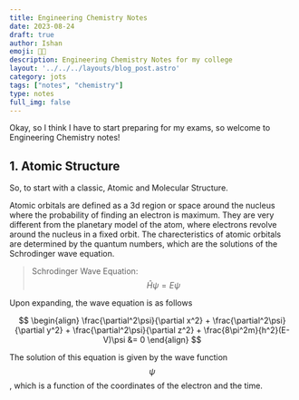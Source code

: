 ```yaml
---
title: Engineering Chemistry Notes
date: 2023-08-24
draft: true
author: Ishan
emoji: 🧑‍🔬
description: Engineering Chemistry Notes for my college 
layout: '../../../layouts/blog_post.astro'
category: jots
tags: ["notes", "chemistry"]
type: notes
full_img: false
---
```


Okay, so I think I have to start preparing for my exams, so welcome to Engineering Chemistry notes!

## 1. Atomic Structure

So, to start with a classic, Atomic and Molecular Structure.

Atomic orbitals are defined as a 3d region or space around the nucleus where the probability of finding an electron is maximum.
They are very different from the planetary model of the atom, where electrons revolve around the nucleus in a fixed orbit.
The charecteristics of atomic orbitals are determined by the quantum numbers, which are the solutions of the Schrodinger wave equation.

> Schrodinger Wave Equation: $$\hat{H}\psi = E\psi$$

Upon expanding, the wave equation is as follows

$$
\begin{align}
\frac{\partial^2\psi}{\partial x^2} + \frac{\partial^2\psi}{\partial y^2} + \frac{\partial^2\psi}{\partial z^2} + \frac{8\pi^2m}{h^2}(E-V)\psi &= 0
\end{align}
$$

The solution of this equation is given by the wave function $$\psi$$, which is a function of the coordinates of the electron and the time.